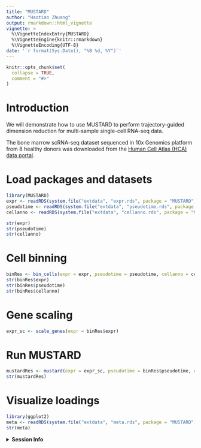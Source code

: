 ```yaml
---
title: "MUSTARD"
author: "Haotian Zhuang"
output: rmarkdown::html_vignette
vignette: >
  %\VignetteIndexEntry{MUSTARD}
  %\VignetteEngine{knitr::rmarkdown}
  %\VignetteEncoding{UTF-8}
date: '`r format(Sys.Date(), "%B %d, %Y")`'
---
```


```r
knitr::opts_chunk$set(
  collapse = TRUE,
  comment = "#>"
)
```

# Introduction
We will demonstrate how to use MUSTARD to perform trajectory-guided dimension reduction for multi-sample single-cell RNA-seq data.

The bone marrow scRNA-seq dataset sequenced in 10x Genomics platform from 8 healthy donors was downloaded from the [Human Cell Atlas (HCA) data portal](https://explore.data.humancellatlas.org/projects/cc95ff89-2e68-4a08-a234-480eca21ce79).

# Load packages and datasets
```r
library(MUSTARD)
expr <- readRDS(system.file("extdata", "expr.rds", package = "MUSTARD"))
pseudotime <- readRDS(system.file("extdata", "pseudotime.rds", package = "MUSTARD"))
cellanno <- readRDS(system.file("extdata", "cellanno.rds", package = "MUSTARD"))

str(expr)
str(pseudotime)
str(cellanno)

```

# Cell binning
```r
binRes <- bin_cells(expr = expr, pseudotime = pseudotime, cellanno = cellanno)
str(binRes$expr)
str(binRes$pseudotime)
str(binRes$cellanno)
```

# Gene scaling
```r
expr_sc <- scale_genes(expr = binRes$expr)
```

# Run MUSTARD
```r
mustardRes <- mustard(expr = expr_sc, pseudotime = binRes$pseudotime, cellanno = binRes$cellanno)
str(mustardRes)
```

# Visualize loadings
```r
library(ggplot2)
meta <- readRDS(system.file("extdata", "meta.rds", package = "MUSTARD"))
str(meta)
```

<details>
  <summary>**Session Info**</summary>
```r
sessionInfo()
```
</details>